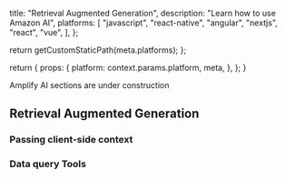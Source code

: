 
  title: "Retrieval Augmented Generation",
  description:
    "Learn how to use Amazon AI",
  platforms: [
    "javascript",
    "react-native",
    "angular",
    "nextjs",
    "react",
    "vue",
  ],
};

  return getCustomStaticPath(meta.platforms);
};

  return {
    props: {
      platform: context.params.platform,
      meta,
    },
  };
}

<Callout warning>

Amplify AI sections are under construction

</Callout>


## Retrieval Augmented Generation



### Passing client-side context



### Data query Tools



